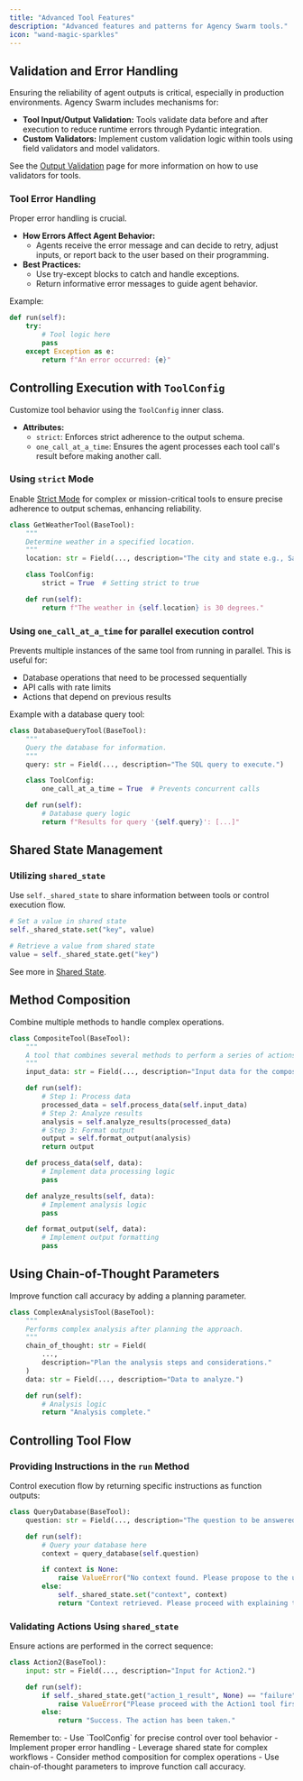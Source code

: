 ```yaml
---
title: "Advanced Tool Features"
description: "Advanced features and patterns for Agency Swarm tools."
icon: "wand-magic-sparkles"
---
```


## Validation and Error Handling

Ensuring the reliability of agent outputs is critical, especially in production environments. Agency Swarm includes mechanisms for:

- **Tool Input/Output Validation:** Tools validate data before and after execution to reduce runtime errors through Pydantic integration.
- **Custom Validators:** Implement custom validation logic within tools using field validators and model validators.

See the [Output Validation](/additional-features/output-validation) page for more information on how to use validators for tools.

### Tool Error Handling

Proper error handling is crucial.

- **How Errors Affect Agent Behavior:**
  - Agents receive the error message and can decide to retry, adjust inputs, or report back to the user based on their programming.
- **Best Practices:**
  - Use try-except blocks to catch and handle exceptions.
  - Return informative error messages to guide agent behavior.

Example:

```python
def run(self):
    try:
        # Tool logic here
        pass
    except Exception as e:
        return f"An error occurred: {e}"
```

## Controlling Execution with `ToolConfig`

Customize tool behavior using the `ToolConfig` inner class.

- **Attributes:**
  - `strict`: Enforces strict adherence to the output schema.
  - `one_call_at_a_time`: Ensures the agent processes each tool call's result before making another call.

### Using `strict` Mode

Enable [Strict Mode](https://openai.com/index/introducing-structured-outputs-in-api/) for complex or mission-critical tools to ensure precise adherence to output schemas, enhancing reliability.

```python
class GetWeatherTool(BaseTool):
    """
    Determine weather in a specified location.
    """
    location: str = Field(..., description="The city and state e.g., San Francisco, CA.")

    class ToolConfig:
        strict = True  # Setting strict to true

    def run(self):
        return f"The weather in {self.location} is 30 degrees."
```

### Using `one_call_at_a_time` for parallel execution control

Prevents multiple instances of the same tool from running in parallel. This is useful for:

- Database operations that need to be processed sequentially
- API calls with rate limits
- Actions that depend on previous results

Example with a database query tool:

```python
class DatabaseQueryTool(BaseTool):
    """
    Query the database for information.
    """
    query: str = Field(..., description="The SQL query to execute.")

    class ToolConfig:
        one_call_at_a_time = True  # Prevents concurrent calls

    def run(self):
        # Database query logic
        return f"Results for query '{self.query}': [...]"
```

## Shared State Management

### Utilizing `shared_state`

Use `self._shared_state` to share information between tools or control execution flow.

```python
# Set a value in shared state
self._shared_state.set("key", value)

# Retrieve a value from shared state
value = self._shared_state.get("key")
```

See more in [Shared State](additional-features/shared-state).

## Method Composition

Combine multiple methods to handle complex operations.

```python
class CompositeTool(BaseTool):
    """
    A tool that combines several methods to perform a series of actions.
    """
    input_data: str = Field(..., description="Input data for the composite operation.")

    def run(self):
        # Step 1: Process data
        processed_data = self.process_data(self.input_data)
        # Step 2: Analyze results
        analysis = self.analyze_results(processed_data)
        # Step 3: Format output
        output = self.format_output(analysis)
        return output

    def process_data(self, data):
        # Implement data processing logic
        pass

    def analyze_results(self, data):
        # Implement analysis logic
        pass

    def format_output(self, data):
        # Implement output formatting
        pass
```

## Using Chain-of-Thought Parameters

Improve function call accuracy by adding a planning parameter.

```python
class ComplexAnalysisTool(BaseTool):
    """
    Performs complex analysis after planning the approach.
    """
    chain_of_thought: str = Field(
        ...,
        description="Plan the analysis steps and considerations."
    )
    data: str = Field(..., description="Data to analyze.")

    def run(self):
        # Analysis logic
        return "Analysis complete."
```

## Controlling Tool Flow

### Providing Instructions in the `run` Method

Control execution flow by returning specific instructions as function outputs:

```python
class QueryDatabase(BaseTool):
    question: str = Field(..., description="The question to be answered.")

    def run(self):
        # Query your database here
        context = query_database(self.question)

        if context is None:
            raise ValueError("No context found. Please propose to the user to change the topic.")
        else:
            self._shared_state.set("context", context)
            return "Context retrieved. Please proceed with explaining the answer."
```

### Validating Actions Using `shared_state`

Ensure actions are performed in the correct sequence:

```python
class Action2(BaseTool):
    input: str = Field(..., description="Input for Action2.")

    def run(self):
        if self._shared_state.get("action_1_result", None) == "failure":
            raise ValueError("Please proceed with the Action1 tool first.")
        else:
            return "Success. The action has been taken."
```

<Check>
Remember to:
- Use `ToolConfig` for precise control over tool behavior
- Implement proper error handling
- Leverage shared state for complex workflows
- Consider method composition for complex operations
- Use chain-of-thought parameters to improve function call accuracy.
</Check>

